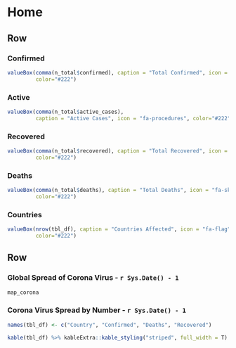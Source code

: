 <div id= "socialbar" class="a2a_kit a2a_kit_size_32 a2a_floating_style a2a_vertical_style">
<a class="a2a_dd" href="https://www.addtoany.com/share" rel="nofollow"></a>
<a class="a2a_button_facebook" rel="nofollow"></a>
<a class="a2a_button_twitter" rel="nofollow"></a>
<a class="a2a_button_linkedin" rel="nofollow"></a>
</div>

Home
===================================== 

Row
-----------------------------------------------------------------------


### Confirmed

```r
valueBox(comma(n_total$confirmed), caption = "Total Confirmed", icon = "fa-check", 
         color="#222")
```

### Active

```r
valueBox(comma(n_total$active_cases), 
         caption = "Active Cases", icon = "fa-procedures", color="#222")
```

### Recovered

```r
valueBox(comma(n_total$recovered), caption = "Total Recovered", icon = "fa-heart", 
         color="#222")
```

### Deaths

```r
valueBox(comma(n_total$deaths), caption = "Total Deaths", icon = "fa-skull", 
         color="#222")
```

### Countries

```r
valueBox(nrow(tbl_df), caption = "Countries Affected", icon = "fa-flag", 
         color="#222")
```

Row 
-----------------------------------------------------------------------


### Global Spread of Corona Virus - `r Sys.Date() - 1` 

```r
map_corona
```

### Corona Virus Spread by Number - `r Sys.Date() - 1` {data-width=250}

```r
names(tbl_df) <- c("Country", "Confirmed", "Deaths", "Recovered")

kable(tbl_df) %>% kableExtra::kable_styling("striped", full_width = T) 
```